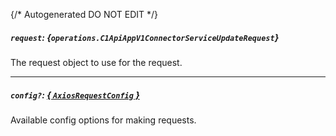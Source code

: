 {/* Autogenerated DO NOT EDIT  */}

##### `request`: *{`operations.C1ApiAppV1ConnectorServiceUpdateRequest`}*
The request object to use for the request.
<Collapsible>
    <C1ApiAppV1ConnectorServiceUpdateRequest/>
</Collapsible>

---
##### `config?`: [*{ `AxiosRequestConfig` }*](https://axios-http.com/docs/req_config)
Available config options for making requests.


